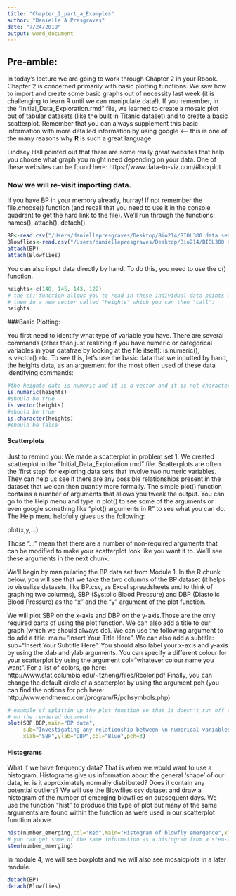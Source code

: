 ```yaml
---
title: "Chapter_2_part_a_Examples"
author: "Danielle A Presgraves"
date: "7/24/2019"
output: word_document
---
```

## Pre-amble:
In today's lecture we are going to work through Chapter 2 in your Rbook. Chapter 2 is concerned primarily with basic plotting functions. We saw how to import and create some basic graphs out of necessity last week (it is challenging to learn R until we can manipulate data!). If you remember, in the "Initial_Data_Exploration.rmd" file, we learned to create a mosaic plot out of tabular datasets (like the built in Titanic dataset) and to create a basic scatterplot. Remember that you can always supplement this basic information with more detailed information by using google <-- this is one of the many reasons why **R** is such a great language.  

Lindsey Hall pointed out that there are some really great websites that help you choose what graph you might need depending on your data. One of these websites can be found here: 
https://www.data-to-viz.com/#boxplot

### Now we will re-visit importing data. 
If you have BP in your memory already, hurray! If not remember the file.choose() function (and recall that you need to use it in the console quadrant to get the hard link to the file). We'll run through the functions: names(), attach(), detach(). 
```r
BP<-read.csv("/Users/daniellepresgraves/Desktop/Bio214/BIOL300 data sets/BP.csv")
Blowflies<-read.csv("/Users/daniellepresgraves/Desktop/Bio214/BIOL300 data sets/BLOWFLIES.csv")
attach(BP)
attach(Blowflies)
```

You can also input data directly by hand. To do this, you need to use the c() function. 

```r
heights<-c(140, 145, 143, 122)
# the c() function allows you to read in these individual data points and stores 
# them in a new vector called "heights" which you can then "call":
heights
```

###Basic Plotting:  

You first need to identify what type of variable you have. There are several commands (other than just realizing if you have numeric or categorical variables in your datafrae by looking at the file itself):
is.numeric(), is.vector() etc. To see this, let's use the basic data that we inputted by hand, the heights data, as an arguement for the most often used of these data identifying commands:
```r
#the heights data is numeric and it is a vector and it is not character, ie. letter, data
is.numeric(heights)
#should be true
is.vector(heights)
#should be true
is.character(heights)
#should be false
```
#### Scatterplots
Just to remind you: We made a scatterplot in problem set 1. We created scatterplot in the "Initial_Data_Exploration.rmd" file. Scatterplots are often the 'first step' for exploring data sets that involve two numeric variables. They can help us see if there are any possible relationships present in the dataset that we can then quantiy more formally. The simple plot() function contains a number of arguments that allows you tweak the output. You can go to the Help menu and type in plot() to see some of the arguments or even google something like "plot() arguments in R" to see what you can do. The Help menu helpfully gives us the following: 

plot(x,y,...)

Those "..." mean that there are a number of non-required arguments that can be modified
to make your scatterplot look like you want it to. We'll see these arguments in the next chunk. 

We'll begin by manipulating the BP data set from Module 1. In the R chunk below, you will see that we take the two columns of the BP dataset (it helps to visualize datasets, like BP.csv, as Excel spreadsheets and to think of graphing two columns), SBP (Systolic Blood Pressure) and DBP (Diastolic Blood Pressure) as the "x" and the "y" argument of the plot function. 

We will plot SBP on the x-axis and DBP on the y-axis.Those are the only required parts of using the plot function. We can also add a title to our graph (which we should always do). We can use the following argument to do add a title: main="Insert Your Title Here". We can also add a subtitle: sub="Insert Your Subtitle Here". You should also label your x-axis and y-axis by using the xlab and ylab arguments. You can specify a different colour for your scatterplot by using the argument col="whatever colour name you want". For a list of colors, go here: http://www.stat.columbia.edu/~tzheng/files/Rcolor.pdf Finally, you can change the default circle of a scatterplot by using the argument pch (you can find the options for pch here: http://www.endmemo.com/program/R/pchsymbols.php)
```r
# example of splittin up the plot function so that it doesn't run off the page
# on the rendered document!
plot(SBP,DBP,main="BP data",
     sub="Investigating any relationship between \n numerical variables, SBP and DBP",
     xlab="SBP",ylab="DBP",col="Blue",pch=3)
```
#### Histograms
What if we have frequency data? That is when we would want to use a histogram. Histograms give us information about the general 'shape' of our data, ie. is it approximately normally distributed? Does it contain any potential outliers? We will use the Blowflies.csv dataset and draw a histogram of the number of emerging blowflies on subsequent days. We use the function "hist" to produce this type of plot but many of the same arguments are found within the function as were used in our scatterplot function above. 
```r
hist(number_emerging,col="Red",main="Histogram of blowfly emergence",xlab="num emerging")
# you can get some of the same information as a histogram from a stem-leaf plot, too.
stem(number_emerging)
```
In module 4, we will see boxplots and we will also see mosaicplots in a later module. 

```r
detach(BP)
detach(Blowflies)
```

